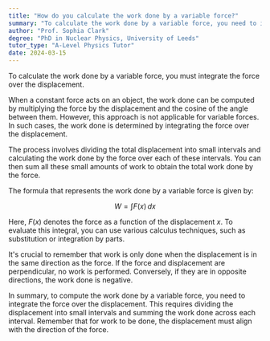 ```yaml
---
title: "How do you calculate the work done by a variable force?"
summary: "To calculate the work done by a variable force, you need to integrate the force over the displacement."
author: "Prof. Sophia Clark"
degree: "PhD in Nuclear Physics, University of Leeds"
tutor_type: "A-Level Physics Tutor"
date: 2024-03-15
---
```


To calculate the work done by a variable force, you must integrate the force over the displacement.

When a constant force acts on an object, the work done can be computed by multiplying the force by the displacement and the cosine of the angle between them. However, this approach is not applicable for variable forces. In such cases, the work done is determined by integrating the force over the displacement.

The process involves dividing the total displacement into small intervals and calculating the work done by the force over each of these intervals. You can then sum all these small amounts of work to obtain the total work done by the force.

The formula that represents the work done by a variable force is given by:

$$
W = \int F(x) \, dx
$$

Here, $F(x)$ denotes the force as a function of the displacement $x$. To evaluate this integral, you can use various calculus techniques, such as substitution or integration by parts.

It's crucial to remember that work is only done when the displacement is in the same direction as the force. If the force and displacement are perpendicular, no work is performed. Conversely, if they are in opposite directions, the work done is negative.

In summary, to compute the work done by a variable force, you need to integrate the force over the displacement. This requires dividing the displacement into small intervals and summing the work done across each interval. Remember that for work to be done, the displacement must align with the direction of the force.
    